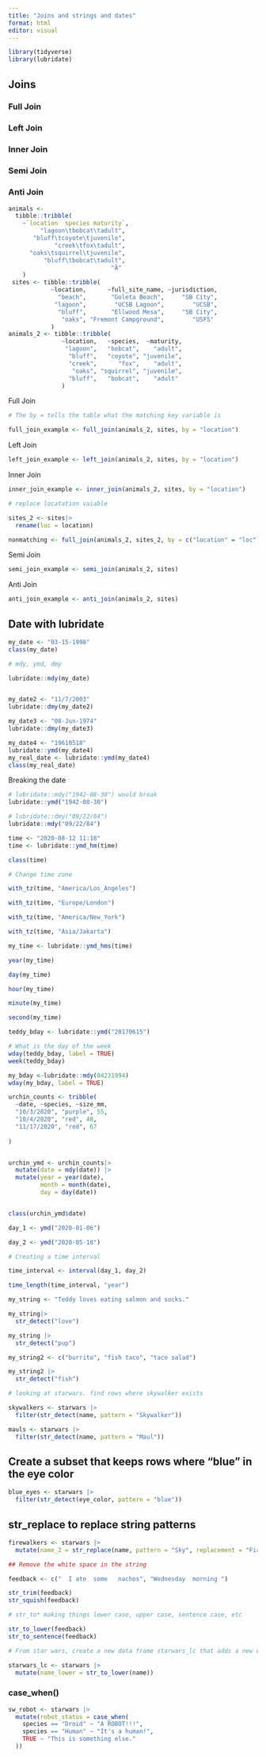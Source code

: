 ```yaml
---
title: "Joins and strings and dates"
format: html
editor: visual
---
```


```r
library(tidyverse)
library(lubridate)
```

## Joins

### Full Join

### Left Join

### Inner Join

### Semi Join

### Anti Join

```r
animals <-
  tibble::tribble(
    ~`location	species	maturity`,
         "lagoon\tbobcat\tadult",
       "bluff\tcoyote\tjuvenile",
             "creek\tfox\tadult",
      "oaks\tsquirrel\tjuvenile",
          "bluff\tbobcat\tadult",
                             "Ȁ"
    )
 sites <- tibble::tribble(
            ~location,      ~full_site_name, ~jurisdiction,
              "beach",       "Goleta Beach",     "SB City",
             "lagoon",        "UCSB Lagoon",        "UCSB",
              "bluff",       "Ellwood Mesa",     "SB City",
               "oaks", "Fremont Campground",        "USFS"
            )
animals_2 <- tibble::tribble(
               ~location,   ~species,  ~maturity,
                "lagoon",   "bobcat",    "adult",
                 "bluff",   "coyote", "juvenile",
                 "creek",      "fox",    "adult",
                  "oaks", "squirrel", "juvenile",
                 "bluff",   "bobcat",    "adult"
               )

```

Full Join

```r

# The by = tells the table what the matching key variable is 

full_join_example <- full_join(animals_2, sites, by = "location")
```

Left Join

```r
left_join_example <- left_join(animals_2, sites, by = "location")
```

Inner Join

```r
inner_join_example <- inner_join(animals_2, sites, by = "location")
```

```r
# replace locatation vaiable

sites_2 <- sites|>
  rename(loc = location)
```

```r
nonmatching <- full_join(animals_2, sites_2, by = c("location" = "loc"))
```

Semi Join

```r
semi_join_example <- semi_join(animals_2, sites)
```

Anti Join

```r
anti_join_example <- anti_join(animals_2, sites)
```

## Date with lubridate

```r
my_date <- "03-15-1998"
class(my_date)

# mdy, ymd, dmy

lubridate::mdy(my_date)


my_date2 <- "11/7/2003"
lubridate::dmy(my_date2)

my_date3 <- "08-Jun-1974"
lubridate::dmy(my_date3)

my_date4 <- "19610518"
lubridate::ymd(my_date4)
my_real_date <- lubridate::ymd(my_date4)
class(my_real_date)
```

Breaking the date

```r
# lubridate::mdy("1942-08-30") would break 
lubridate::ymd("1942-08-30")

# lubridate::dmy("09/22/84")
lubridate::mdy("09/22/84")
```

```r
time <- "2020-08-12 11:18"
time <- lubridate::ymd_hm(time)

class(time)
```

```r
# Change time zone

with_tz(time, "America/Los_Angeles")

with_tz(time, "Europe/London")

with_tz(time, "America/New_York")

with_tz(time, "Asia/Jakarta")

my_time <- lubridate::ymd_hms(time)

year(my_time)

day(my_time)

hour(my_time)

minute(my_time)

second(my_time)
```

```r
teddy_bday <- lubridate::ymd("20170615")

# What is the day of the week
wday(teddy_bday, label = TRUE)
week(teddy_bday)

my_bday <-lubridate::mdy(04231994)
wday(my_bday, label = TRUE)
```

```r
urchin_counts <- tribble(
  ~date, ~species, ~size_mm, 
  "10/3/2020", "purple", 55,
  "10/4/2020", "red", 48, 
  "11/17/2020", "red", 67
  
)


urchin_ymd <- urchin_counts|>
  mutate(date = mdy(date)) |>
  mutate(year = year(date),
         month = month(date),
         day = day(date)) 


class(urchin_ymd$date)
```

```r
day_1 <- ymd("2020-01-06")

day_2 <- ymd("2020-05-18")

# Creating a time interval

time_interval <- interval(day_1, day_2)

time_length(time_interval, "year")
```

```r
my_string <- "Teddy loves eating salmon and socks."

my_string|>
  str_detect("love")

my_string |> 
  str_detect("pup")

my_string2 <- c("burrito", "fish taco", "taco salad")

my_string2 |>
  str_detect("fish")
```

```r
# looking at starwars. find rows where skywalker exists

skywalkers <- starwars |>
  filter(str_detect(name, pattern = "Skywalker"))

mauls <- starwars |>
  filter(str_detect(name, pattern = "Maul"))
```

## Create a subset that keeps rows where "blue" in the eye color

```r
blue_eyes <- starwars |>
  filter(str_detect(eye_color, pattern = "blue"))
```

## str_replace to replace string patterns 

```r
firewalkers <- starwars |>
  mutate(name_2 = str_replace(name, pattern = "Sky", replacement = "Fire"))
```

```r
## Remove the white space in the string

feedback <- c("  I ate  some   nachos", "Wednesday  morning ")

str_trim(feedback)
str_squish(feedback)

# str_to* making things lower case, upper case, sentence case, etc

str_to_lower(feedback)
str_to_sentence(feedback)
```

```r
# From star wars, create a new data frame starwars_lc that adds a new column called name_lower containing character names converted to all lowercase. 

starwars_lc <- starwars |>
  mutate(name_lower = str_to_lower(name))
```

### case_when()

```r
sw_robot <- starwars |>
  mutate(robot_status = case_when(
    species == "Droid" ~ "A ROBOT!!!",
    species == "Human" ~ "It's a human!",
    TRUE ~ "This is something else."
  )) 
```
